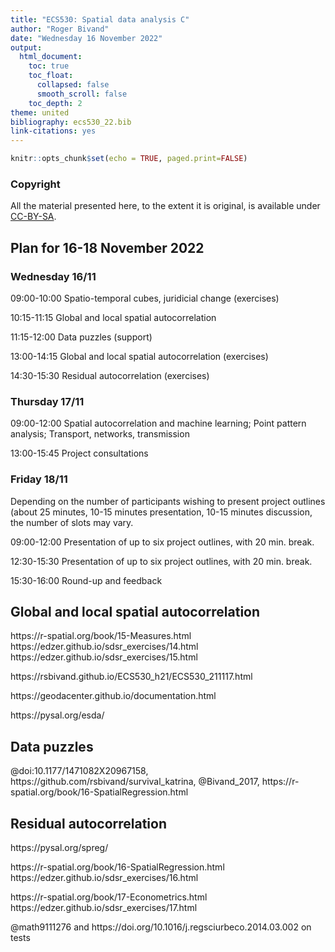 ```yaml
---
title: "ECS530: Spatial data analysis C"
author: "Roger Bivand"
date: "Wednesday 16 November 2022"
output: 
  html_document:
    toc: true
    toc_float:
      collapsed: false
      smooth_scroll: false
    toc_depth: 2
theme: united
bibliography: ecs530_22.bib
link-citations: yes
---
```


```r
knitr::opts_chunk$set(echo = TRUE, paged.print=FALSE)
```

### Copyright

All the material presented here, to the extent it is original, is available under [CC-BY-SA](https://creativecommons.org/licenses/by-sa/4.0/). 

## Plan for 16-18 November 2022

### Wednesday 16/11

09:00-10:00 Spatio-temporal cubes, juridicial change (exercises)

10:15-11:15 Global and local spatial autocorrelation 

11:15-12:00 Data puzzles (support)

13:00-14:15 Global and local spatial autocorrelation (exercises)

14:30-15:30 Residual autocorrelation (exercises)

### Thursday 17/11

09:00-12:00 Spatial autocorrelation and machine learning; Point pattern analysis; Transport, networks, transmission

13:00-15:45 Project consultations


### Friday 18/11

Depending on the number of participants wishing to present project outlines (about 25 minutes, 10-15 minutes presentation, 10-15 minutes discussion, the number of slots may vary.

09:00-12:00 Presentation of up to six project outlines, with 20 min. break.

12:30-15:30 Presentation of up to six project outlines, with 20 min. break.

15:30-16:00 Round-up and feedback


## Global and local spatial autocorrelation

https://r-spatial.org/book/15-Measures.html
https://edzer.github.io/sdsr_exercises/14.html
https://edzer.github.io/sdsr_exercises/15.html

https://rsbivand.github.io/ECS530_h21/ECS530_211117.html

https://geodacenter.github.io/documentation.html

https://pysal.org/esda/


## Data puzzles

@doi:10.1177/1471082X20967158, https://github.com/rsbivand/survival_katrina, @Bivand_2017, https://r-spatial.org/book/16-SpatialRegression.html


## Residual autocorrelation

https://pysal.org/spreg/

https://r-spatial.org/book/16-SpatialRegression.html
https://edzer.github.io/sdsr_exercises/16.html

https://r-spatial.org/book/17-Econometrics.html
https://edzer.github.io/sdsr_exercises/17.html

@math9111276 and https://doi.org/10.1016/j.regsciurbeco.2014.03.002 on tests

